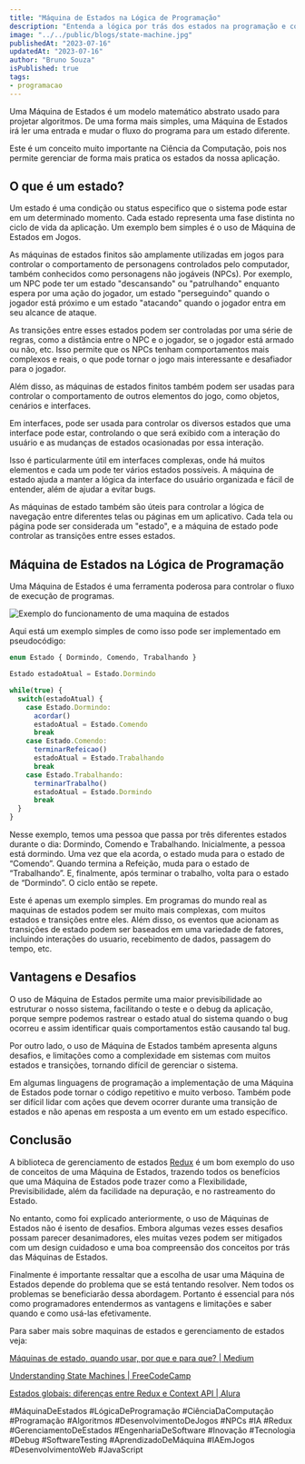 ```yaml
---
title: "Máquina de Estados na Lógica de Programação"
description: "Entenda a lógica por trás dos estados na programação e como eles podem otimizar o fluxo de execução dos seus programas."
image: "../../public/blogs/state-machine.jpg"
publishedAt: "2023-07-16"
updatedAt: "2023-07-16"
author: "Bruno Souza"
isPublished: true
tags: 
- programacao
---
```


Uma Máquina de Estados é um modelo matemático abstrato usado para projetar algoritmos. De uma forma mais simples, uma Máquina de Estados irá ler uma entrada e mudar o fluxo do programa para um estado diferente.

Este é um conceito muito importante na Ciência da Computação, pois nos permite gerenciar de forma mais pratica os estados da nossa aplicação.

## O que é um estado?

Um estado é uma condição ou status especifico que o sistema pode estar em um determinado momento. Cada estado representa uma fase distinta no ciclo de vida da aplicação. Um exemplo bem simples é o uso de Máquina de Estados em Jogos.

As máquinas de estados finitos são amplamente utilizadas em jogos para controlar o comportamento de personagens controlados pelo computador, também conhecidos como personagens não jogáveis (NPCs). Por exemplo, um NPC pode ter um estado "descansando" ou "patrulhando" enquanto espera por uma ação do jogador, um estado "perseguindo" quando o jogador está próximo e um estado "atacando" quando o jogador entra em seu alcance de ataque.

As transições entre esses estados podem ser controladas por uma série de regras, como a distância entre o NPC e o jogador, se o jogador está armado ou não, etc. Isso permite que os NPCs tenham comportamentos mais complexos e reais, o que pode tornar o jogo mais interessante e desafiador para o jogador.

Além disso, as máquinas de estados finitos também podem ser usadas para controlar o comportamento de outros elementos do jogo, como objetos, cenários e interfaces.

Em interfaces, pode ser usada para controlar os diversos estados que uma interface pode estar, controlando o que será exibido com a interação do usuário e as mudanças de estados ocasionadas por essa interação.

Isso é particularmente útil em interfaces complexas, onde há muitos elementos e cada um pode ter vários estados possíveis. A máquina de estado ajuda a manter a lógica da interface do usuário organizada e fácil de entender, além de ajudar a evitar bugs.

As máquinas de estado também são úteis para controlar a lógica de navegação entre diferentes telas ou páginas em um aplicativo. Cada tela ou página pode ser considerada um "estado", e a máquina de estado pode controlar as transições entre esses estados.

## Máquina de Estados na Lógica de Programação

Uma Máquina de Estados é uma ferramenta poderosa para controlar o fluxo de execução de programas.

![Exemplo do funcionamento de uma maquina de estados](./articles/maquina-de-estados-na-logica-de-programacao/img1.png)

Aqui está um exemplo simples de como isso pode ser implementado em pseudocódigo:

```jsx
enum Estado { Dormindo, Comendo, Trabalhando }

Estado estadoAtual = Estado.Dormindo

while(true) {
  switch(estadoAtual) {
    case Estado.Dormindo:
      acordar()
      estadoAtual = Estado.Comendo
      break
    case Estado.Comendo:
      terminarRefeicao()
      estadoAtual = Estado.Trabalhando
      break
    case Estado.Trabalhando:
      terminarTrabalho()
      estadoAtual = Estado.Dormindo
      break
  }
}
```

Nesse exemplo, temos uma pessoa que passa por três diferentes estados durante o dia: Dormindo, Comendo e Trabalhando. Inicialmente, a pessoa está dormindo. Uma vez que ela acorda, o estado muda para o estado de “Comendo”. Quando termina a Refeição, muda para o estado de “Trabalhando”. E, finalmente, após terminar o trabalho, volta para o estado de “Dormindo”. O ciclo então se repete.

Este é apenas um exemplo simples. Em programas do mundo real as maquinas de estados podem ser muito mais complexas, com muitos estados e transições entre eles. Além disso, os eventos que acionam as transições de estado podem ser baseados em uma variedade de fatores, incluindo interações do usuario, recebimento de dados, passagem do tempo, etc.

## Vantagens e Desafios

O uso de Máquina de Estados permite uma maior previsibilidade ao estruturar o nosso sistema, facilitando o teste e o debug da aplicação, porque sempre podemos rastrear o estado atual do sistema quando o bug ocorreu e assim identificar quais comportamentos estão causando tal bug.

Por outro lado, o uso de Máquina de Estados também apresenta alguns desafios, e limitações como a complexidade em sistemas com muitos estados e transições, tornando difícil de gerenciar o sistema.

Em algumas linguagens de programação a implementação de uma Máquina de Estados pode tornar o código repetitivo e muito verboso. Também pode ser difícil lidar com ações que devem ocorrer durante uma transição de estados e não apenas em resposta a um evento em um estado específico.

## Conclusão

A biblioteca de gerenciamento de estados [Redux](https://redux.js.org/) é um bom exemplo do uso de conceitos de uma Máquina de Estados, trazendo todos os benefícios que uma Máquina de Estados pode trazer como a Flexibilidade, Previsibilidade, além da facilidade na depuração, e no rastreamento do Estado.

No entanto, como foi explicado anteriormente, o uso de Máquinas de Estados não é isento de desafios. Embora algumas vezes esses desafios possam parecer desanimadores, eles muitas vezes podem ser mitigados com um design cuidadoso e uma boa compreensão dos conceitos por trás das Máquinas de Estados.

Finalmente é importante ressaltar que a escolha de usar uma Máquina de Estados depende do problema que se está tentando resolver. Nem todos os problemas se beneficiarão dessa abordagem. Portanto é essencial para nós como programadores entendermos as vantagens e limitações e saber quando e como usá-las efetivamente.

Para saber mais sobre maquinas de estados e gerenciamento de estados veja:

[Máquinas de estado, quando usar, por que e para que? | Medium](https://medium.com/@luiguild/máquinas-de-estado-quando-usar-por-que-e-para-que-39dee6dd8e7c)

[Understanding State Machines | FreeCodeCamp](https://www.freecodecamp.org/news/state-machines-basics-of-computer-science-d42855debc66/)

[Estados globais: diferenças entre Redux e Context API | Alura](https://www.alura.com.br/artigos/estados-globais-diferencas-redux-context-api)

\#MáquinaDeEstados #LógicaDeProgramação #CiênciaDaComputação #Programação #Algoritmos #DesenvolvimentoDeJogos #NPCs #IA #Redux #GerenciamentoDeEstados #EngenhariaDeSoftware #Inovação #Tecnologia #Debug #SoftwareTesting #AprendizadoDeMáquina #IAEmJogos #DesenvolvimentoWeb #JavaScript